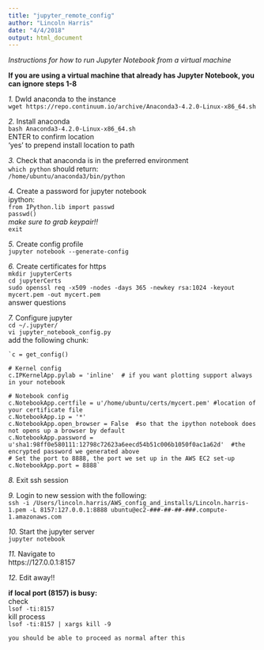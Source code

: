 ```yaml
---
title: "jupyter_remote_config"
author: "Lincoln Harris"
date: "4/4/2018"
output: html_document
---
```


*Instructions for how to run Jupyter Notebook from a virtual machine*  

**If you are using a virtual machine that already has Jupyter Notebook, you can ignore steps 1-8**

*1.* Dwld anaconda to the instance        
	`wget https://repo.continuum.io/archive/Anaconda3-4.2.0-Linux-x86_64.sh`       

*2.* Install anaconda        
	`bash Anaconda3-4.2.0-Linux-x86_64.sh`      
    ENTER to confirm location        
    'yes' to prepend install location to path       

*3.* Check that anaconda is in the preferred environment        
	`which python` should return:         
	`/home/ubuntu/anaconda3/bin/python`       

*4.* Create a password for jupyter notebook       
	ipython:         
	`from IPython.lib import passwd`        
	`passwd()`        
	*make sure to grab keypair!!*       
	`exit`        

*5.* Create config profile       
	`jupyter notebook --generate-config`       

*6.* Create certificates for https       
	`mkdir jupyterCerts`       
	`cd jupyterCerts`       
	`sudo openssl req -x509 -nodes -days 365 -newkey rsa:1024 -keyout mycert.pem -out mycert.pem`      
	answer questions     

*7.* Configure jupyter     
	`cd ~/.jupyter/`       
	`vi jupyter_notebook_config.py`      
		add the following chunk:     

	`c = get_config()

	# Kernel config
	c.IPKernelApp.pylab = 'inline'  # if you want plotting support always in your notebook

	# Notebook config
	c.NotebookApp.certfile = u'/home/ubuntu/certs/mycert.pem' #location of your certificate file
	c.NotebookApp.ip = '*'
	c.NotebookApp.open_browser = False  #so that the ipython notebook does not opens up a browser by default
	c.NotebookApp.password = u'sha1:98ff0e580111:12798c72623a6eecd54b51c006b1050f0ac1a62d'  #the encrypted password we generated above
	# Set the port to 8888, the port we set up in the AWS EC2 set-up
	c.NotebookApp.port = 8888`

*8.* Exit ssh session      

*9.* Login to new session with the following:          
	`ssh -i /Users/lincoln.harris/AWS_config_and_installs/Lincoln.harris-1.pem -L 8157:127.0.0.1:8888 ubuntu@ec2-###-##-##-###.compute-1.amazonaws.com`        

*10.* Start the jupyter server          
	`jupyter notebook`        

*11.* Navigate to        
	https://127.0.0.1:8157           

*12.* Edit away!!        
 
**if local port (8157) is busy:**         
	check       
	`lsof -ti:8157`         
	kill process           
	`lsof -ti:8157 | xargs kill -9`      

	you should be able to proceed as normal after this        
